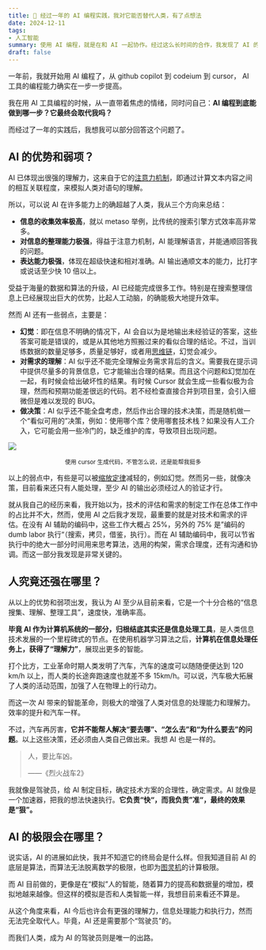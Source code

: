 ```yaml
---
title: 🤖 经过一年的 AI 编程实践，我对它能否替代人类，有了点想法
date: 2024-12-11
tags:
- 人工智能
summary: 使用 AI 编程，就是在和 AI 一起协作。经过这么长时间的合作，我发现了 AI 的优势及其一些问题，让我有了关于 AI 本质和其上限的思考。
draft: false
---
```


一年前，我就开始用 AI 编程了，从 github copilot 到 codeium 到 cursor， AI 工具的编程能力确实在一步一步提高。

我在用 AI 工具编程的时候，从一直带着焦虑的情绪，同时问自己：**AI 编程到底能做到哪一步？它最终会取代我吗？**

而经过了一年的实践后，我想我可以部分回答这个问题了。

## AI 的优势和弱项？

AI 已体现出很强的理解力，这来自于它的[注意力机制](https://garden.assen.top/pages/%E6%B3%A8%E6%84%8F%E5%8A%9B%E6%9C%BA%E5%88%B6)，即通过计算文本内容之间的相互关联程度，来模拟人类对语句的理解。

所以，可以说 AI 在许多能力上的确超越了人类，我从三个方向来总结：
- **信息的收集效率极高**，就以 metaso 举例，比传统的搜索引擎方式效率高非常多。
- **对信息的整理能力极强**，得益于注意力机制，AI 能理解语言，并能通顺回答我的问题。
- **表达能力极强**，体现在超级快速和相对准确。AI 输出通顺文本的能力，比打字或说话至少快 10 倍以上。

受益于海量的数据和算法的升级，AI 已经能完成很多工作。特别是在搜索整理信息上已经展现出巨大的优势，比起人工动脑，的确能极大地提升效率。

然而 AI 还有一些弱点，主要是：
- **幻觉**：即在信息不明确的情况下，AI 会自以为是地输出未经验证的答案，这些答案可能是错误的，或是从其他地方照搬过来的看似合理的结论。不过，当训练数据的数量足够多，质量足够好，或者用[思维链](https://garden.assen.top/pages/%E6%80%9D%E7%BB%B4%E9%93%BE)，幻觉会减少。
- **对需求的理解**：AI 似乎还不能完全理解业务需求背后的含义。需要我在提示词中提供尽量多的背景信息，它才能输出合理的结果。而且这个问题和幻觉加在一起，有时候会给出破坏性的结果。有时候 Cursor 就会生成一些看似极为合理，然而和预期功能差很远的代码。若不经检查直接合并到项目里，会引入细微但是难以发现的 BUG。
- **做决策**：AI 似乎还不能全盘考虑，然后作出合理的技术决策，而是随机做一个“看似可用的”决策，例如：使用哪个库？使用哪套技术栈？如果没有人工介入，它可能会用一些冷门的，缺乏维护的库，导致项目出现问题。

![](/static/blog/2024-12-16-ai-coding/cursor-coding.png)

<center>
  <small>
    使用 cursor 生成代码，不管怎么说，还是能帮我挺多
  </small>
</center>

以上的弱点中，有些是可以被[缩放定律](https://garden.assen.top/pages/%E4%BA%BA%E5%B7%A5%E6%99%BA%E8%83%BD#%E7%BC%A9%E6%94%BE%E5%AE%9A%E5%BE%8B)减轻的，例如幻觉。然而另一些，就像决策，目前看来还只有人能处理，至少 AI 的输出必须经过人的验证才行。

就从我自己的经历来看，我开始以为，技术的评估和需求的制定工作在总体工作中的占比并不大，然而，使用 AI 之后我才发现，最重要的就是对技术和需求的评估。在没有 AI 辅助的编码中，这些工作大概占 25%，另外的 75% 是”编码的 dumb labor 执行“（搜索，拷贝，借鉴，执行）。而在 AI 辅助编码中，我可以节省执行中的绝大一部分时间用来思考算法，选用的构架，需求合理度，还有沟通和协调。而这一部分我发现是非常关键的。

## 人究竟还强在哪里？

从以上的优势和弱项出发，我认为 AI 至少从目前来看，它是一个十分合格的“信息搜集、理解、整理工具”，速度快，准确率高。

**毕竟 AI 作为计算机系统的一部分，归根结底其实还是信息处理工具**，是人类信息技术发展的一个里程碑式的节点。在使用机器学习算法之后，**计算机在信息处理任务上，获得了“理解力”**，展现出更多的智能。

打个比方，工业革命时期人类发明了汽车，汽车的速度可以随随便便达到 120 km/h 以上，而人类的长途奔跑速度也就差不多 15km/h。可以说，汽车极大拓展了人类的活动范围，加强了人在物理上的行动力。

而这一次 AI 带来的智能革命，则极大的增强了人类对信息的处理能力和理解力。效率的提升和汽车一样。

不过，汽车再厉害，**它并不能帮人解决“要去哪”、“怎么去”和“为什么要去”的问题**。以上这些决策，还必须由人类自己做出来。我想 AI 也是一样的。

> 人，要比车凶。
>
> ——《烈火战车2》

我就像是驾驶员，给 AI 制定目标，确定技术方案的合理性，确定需求。AI 就像是一个加速器，把我的想法快速执行。**它负责“快“，而我负责”准“，最终的效果是“狠”。**

## AI 的极限会在哪里？

说实话，AI 的进展如此快，我并不知道它的终局会是什么样。但我知道目前 AI 的底层是算法，而算法无法脱离数学的极限，也即为[图灵机](https://garden.assen.top/pages/%E5%9B%BE%E7%81%B5%E6%9C%BA)的计算极限。

而 AI 目前做的，更像是在“模拟”人的智能，随着算力的提高和数据量的增加，模拟地越来越像。但这样的模拟是否和人类智能一样，我想目前来看还不算是。

从这个角度来看，AI 今后也许会有更强的理解力，信息处理能力和执行力，然而无法完全取代人。毕竟，AI 还是需要那个“驾驶员”的。

而我们人类，成为 AI 的驾驶员则是唯一的出路。
